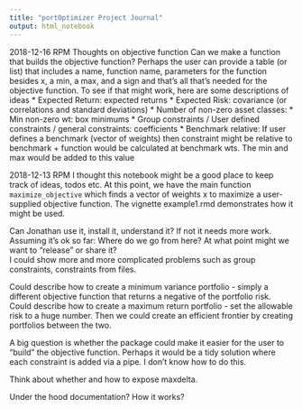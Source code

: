 ```yaml
---
title: "portOptimizer Project Journal"
output: html_notebook
---
```


2018-12-16 RPM Thoughts on objective function
Can we make a function that builds the objective function?  Perhaps the user can provide a table (or list)  that includes a name, function name, parameters for the function besides x, a min, a max, and a sign and that's all that's needed for the objective function.  To see if that might work, here are some descriptions of ideas
* Expected Return: expected returns
* Expected Risk: covariance (or correlations and standard deviations)
* Number of non-zero asset classes: 
* Min non-zero wt: box minimums
* Group constraints / User defined constraints / general constraints: coefficients
* Benchmark relative: If user defines a benchmark (vector of weights) then constraint might be relative to benchmark
  + function would be calculated at benchmark wts.  The min and max would be added to this value


2018-12-13  RPM
I thought this notebook might be a good place to keep track of ideas, todos etc.   At this point, we have the main function `maximize_objective` which finds a vector of weights x to maximize a user-supplied objective function.  The vignette example1.rmd demonstrates how it might be used.

Can Jonathan use it, install it, understand it?  If not it needs more work.  Assuming it's ok so far:
Where do we go from here?  At what point might we want to "release" or share it?  
I could show more and more complicated problems such as group constraints, constraints from files.  

Could describe how to create a minimum variance portfolio - simply a different objective function that returns a negative of the portfolio risk. Could describe how to create a maximum return portfolio - set the allowable risk to a huge number.  Then we could create an efficient frontier by creating portfolios between the two.  

A big question is whether the package could make it easier for the user to "build" the objective function.  Perhaps it would be a tidy solution where each constraint is added via a pipe.  I don't know how to do this.

Think about whether and how to expose maxdelta.  

Under the hood documentation? How it works?
